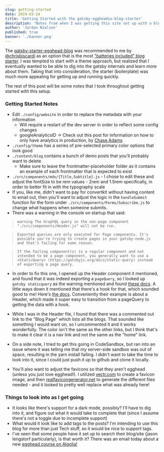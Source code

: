 ```yaml
---
slug: getting-started
date: 2019-03-24
title: 'Getting Started with the gatsby-eggheadio-blog-starter'
description: 'Notes from when I was getting this site set up with a blog'
author: 'Jordan Nielson'
published: true
banner: './banner.png'
---
```


The
[gatsby-starter-egghead-blog](https://github.com/eggheadio/gatsby-starter-egghead-blog)
was recommended to me by [@chrisbiscardi](https://twitter.com/chrisbiscardi) as
an option that is the most
["batteries included" blog starter](https://twitter.com/chrisbiscardi/status/1109614914073575424).
I was tempted to start with a theme approach, but realized that I eventually
wanted to be able to dig into the gatsby internals and learn more about them.
Taking that into consideration, the starter (boilerplate) was much more
appealing for getting up and running quickly.

The rest of this post will be some notes that I took throughout getting started
with this setup.

### Getting Started Notes

- Edit `./config/website` in order to replace the metadata with your information
  - Will require a restart of the dev server in order to reflect some config
    changes
  - googleAnalyticsID -> Check out this post for information on how to only have
    analytics in production, by
    [Chase Adams](https://chaseonsoftware.com/netlify-gatsby-analytics/)
- `./config/theme` has a series of pre-selected primary color options that look
  good
- `./content/blog` contains a bunch of demo posts that you'll probably want to
  delete
  - Make sure to leave the frontmatter-placeholder folder as it contains an
    example of each frontmatter that is expected to exist
- `./src/components/mdx/{Title,Subtitle}.js` - I chose to edit these and adjust
  the fontSize to be rem values - 2rem and 1.5rem specifically, in order to
  better fit in with the typography scale
- If you, like me, didn't want to pay for convertkit without having content to
  email out, then you'll want to adjust the logic in the `handleSubmit` function
  for the form under `./src/components/Forms/Subscribe.js` to change what
  happens when someone submits.
- There was a warning in the console on startup that said:

> `warning The GraphQL query in the non-page component "./src/components/Header.js" will not be run.`

> `Exported queries are only executed for Page components. It's possible you're trying to create pages in your gatsby-node.js and that's failing for some reason.`

> `If the failing component(s) is a regular component and not intended to be a page component, you generally want to use a <StaticQuery> (https://gatsbyjs.org/docs/static-query) instead of exporting a page query.`

- In order to fix this one, I opened up the Header component it mentioned, and
  found that it was indeed exporting a `pageQuery`, so I looked up
  `gatsby staticquery` as the warning mentioned and found
  [these docs](https://www.gatsbyjs.org/docs/static-query/). A little ways down
  it mentioned that there's a hook for that, which sounded good to me! Here's
  [the docs](https://www.gatsbyjs.org/docs/use-static-query/). Conveniently
  their example is about a Header, which made it super easy to transition from a
  pageQuery to getting the data with a hook.

- While I was in the Header file, I found that there was a commented out link to
  the "Blog Page" which lists all the blogs. That sounded like something I would
  want on, so I uncommented it and it works wonderfully. The color isn't the
  same as the other links, but I think that's to make it clear it is a nav link
  and not the same as the "home" link.

- On a side note, I tried to get this going in CodeSandbox, but ran into an
  issue where it was telling me that my server-side sandbox was out of space,
  resulting in the yarn install failing. I didn't want to take the time to look
  into it, since I could just push it up to github and clone it locally.

- You'll also want to adjust the favicons so that they aren't egghead (unless
  you just love egghead!). I utilized [vectr.com](https://vectr.com/) to create
  a favicon image, and then
  [realfavicongenerator.net](https://realfavicongenerator.net/) to generate the
  different files needed - and it looked to pretty well replace what was already
  here!

### Things to look into as I get going

- It looks like there's support for a dark mode, possibly? I'll have to dig into
  it, and figure out what it would take to complete that (since I assume there's
  not a toggle due to incomplete support)
- What would it look like to add tags to the posts? I'm intending to use this
  blog for more than just Tech stuff, so it would be nice to support tags.
- I've seen that some people have it set up to search their blog/site (jason
  lengstorf particularly), is that worth it? There was an email today about a
  new
  [egghead course on Algolia!](https://egghead.io/courses/getting-started-with-algolia-instantsearch-js)

